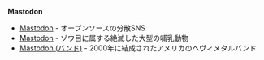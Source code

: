{{disambig}}
'''Mastodon'''
* [[Mastodon]] - オープンソースの分散SNS
* [[:w:マストドン|Mastodon]] - ゾウ目に属する絶滅した大型の哺乳動物
* [[:w:マストドン (バンド)|Mastodon (バンド)]] - 2000年に結成されたアメリカのヘヴィメタルバンド